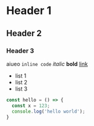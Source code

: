 # Header 1

## Header 2

### Header 3

aiueo
`inline code`
_italic_
**bold**
[link](https://example.com)

- list 1
- list 2
- list 3

```js
const hello = () => {
  const x = 123;
  console.log('hello world');
}
```
